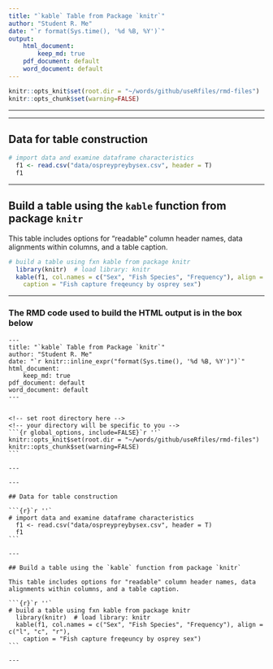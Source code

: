 ```yaml
---
title: "`kable` Table from Package `knitr`"
author: "Student R. Me"
date: "`r format(Sys.time(), '%d %B, %Y')`"
output: 
    html_document:
        keep_md: true
    pdf_document: default
    word_document: default
---
```



<!-- set root directory here --> 
<!-- your directory will be specific to you -->
```r
knitr::opts_knit$set(root.dir = "~/words/github/useRfiles/rmd-files")
knitr::opts_chunk$set(warning=FALSE)
```

---

---

## Data for table construction

```r
# import data and examine dataframe characteristics
  f1 <- read.csv("data/ospreypreybysex.csv", header = T)
  f1
```

---

## Build a table using the `kable` function from package `knitr`

This table includes options for "readable" column header names, data alignments within columns, and a table caption.

```r
# build a table using fxn kable from package knitr
  library(knitr)  # load library: knitr
  kable(f1, col.names = c("Sex", "Fish Species", "Frequency"), align = c("l", "c", "r"),
    caption = "Fish capture freqeuncy by osprey sex")
```

---

### The RMD code used to build the HTML output is in the box below

    ---
    title: "`kable` Table from Package `knitr`"
    author: "Student R. Me"
    date: "`r knitr::inline_expr("format(Sys.time(), '%d %B, %Y')")`"
    html_document:
        keep_md: true
    pdf_document: default
    word_document: default  
    ---
    
    
    <!-- set root directory here --> 
    <!-- your directory will be specific to you -->
    ```{r global_options, include=FALSE}`r ''`
    knitr::opts_knit$set(root.dir = "~/words/github/useRfiles/rmd-files")
    knitr::opts_chunk$set(warning=FALSE)
    ```
    
    ---
    
    ---
    
    ## Data for table construction
    
    ```{r}`r ''`
    # import data and examine dataframe characteristics
      f1 <- read.csv("data/ospreypreybysex.csv", header = T)
      f1
    ```
    
    ---
    
    ## Build a table using the `kable` function from package `knitr`
    
    This table includes options for "readable" column header names, data alignments within columns, and a table caption.
    
    ```{r}`r ''`
    # build a table using fxn kable from package knitr
      library(knitr)  # load library: knitr
      kable(f1, col.names = c("Sex", "Fish Species", "Frequency"), align = c("l", "c", "r"),
        caption = "Fish capture freqeuncy by osprey sex")
    ```
    
    ---




